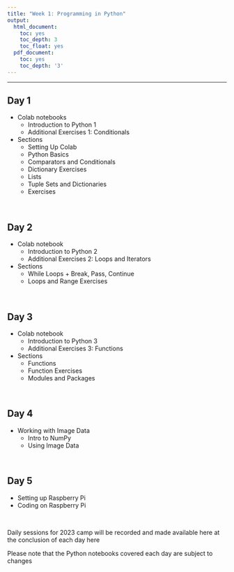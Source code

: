 ```yaml
---
title: "Week 1: Programming in Python"
output:
  html_document:
    toc: yes
    toc_depth: 3
    toc_float: yes
  pdf_document:
    toc: yes
    toc_depth: '3'
---
```


---

## Day 1 


* Colab notebooks
  * Introduction to Python 1
  * Additional Exercises 1: Conditionals 

* Sections
  * Setting Up Colab
  * Python Basics
  * Comparators and Conditionals
  * Dictionary Exercises
  * Lists
  * Tuple Sets and Dictionaries
  * Exercises


<br>

## Day 2 

* Colab notebook
  * Introduction to Python 2
  * Additional Exercises 2: Loops and Iterators

* Sections
   * While Loops + Break, Pass, Continue
   * Loops and Range Exercises


<br>

## Day 3

* Colab notebook
  * Introduction to Python 3
  * Additional Exercises 3: Functions
  
* Sections
   * Functions
   * Function Exercises
   * Modules and Packages


<br>

## Day 4
* Working with Image Data
  * Intro to NumPy
  * Using Image Data

<br>

## Day 5
* Setting up Raspberry Pi
* Coding on Raspberry Pi

<br>


Daily sessions for 2023 camp will be recorded and made available here at the conclusion of each day here

Please note that the Python notebooks covered each day are subject to changes

<br>


